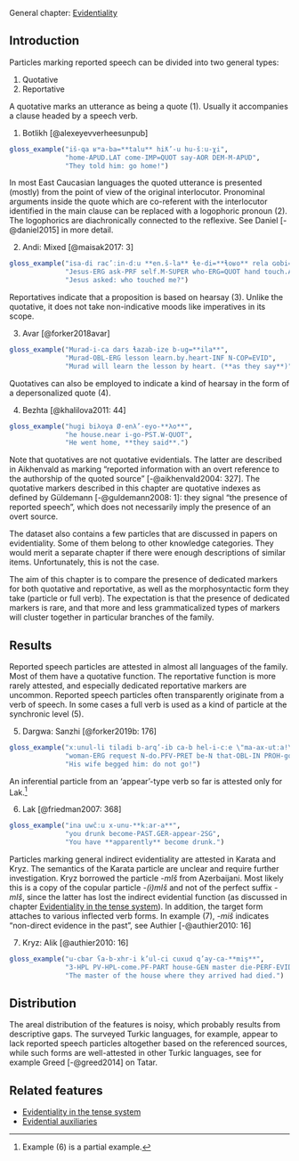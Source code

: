 General chapter: [Evidentiality](evidentiality.html)

## Introduction

Particles marking reported speech can be divided into two general types: 

1. Quotative
2. Reportative

A quotative marks an utterance as being a quote (@one). Usually it accompanies a clause headed by a speech verb. 

(@one) Botlikh [@alexeyevverheesunpub]
```r
gloss_example("iš-qa ʁʷa-ba=**talu** hiƛ’-u hu-šːu-χi",
              "home-APUD.LAT come-IMP=QUOT say-AOR DEM-M-APUD",
              "They told him: go home!")
```

In most East Caucasian languages the quoted utterance is presented (mostly) from the point of view of the original interlocutor. Pronominal arguments inside the quote which are co-referent with the interlocutor identified in the main clause can be replaced with a logophoric pronoun (@two). The logophorics are diachronically connected to the reflexive. See Daniel [-@daniel2015] in more detail.

(@two) Andi: Mixed [@maisak2017: 3]
```r
gloss_example("isa-di rac’ːin-dːu **en.š-la** ɬe-di=**ɬoʁo** rela ɢobi=**dːu**",
              "Jesus-ERG ask-PRF self.M-SUPER who-ERG=QUOT hand touch.AOR=QUOT",
              "Jesus asked: who touched me?")
```

Reportatives indicate that a proposition is based on hearsay (@three). Unlike the quotative, it does not take non-indicative moods like imperatives in its scope.

(@three) Avar	[@forker2018avar]
```r
gloss_example("Murad-i-ca dars ɬazab-ize b-ug=**ila**",
              "Murad-OBL-ERG lesson learn.by.heart-INF N-COP=EVID",
              "Murad will learn the lesson by heart. (**as they say**)")
```

Quotatives can also be employed to indicate a kind of hearsay in the form of a depersonalized quote (@four).

(@four) Bezhta [@khalilova2011: 44]
```r
gloss_example("hugi biλoγa Ø-enλ’-eyo-**λo**",
              "he house.near i-go-PST.W-QUOT",
              "He went home, **they said**.")
```

Note that quotatives are not quotative evidentials. The latter are described in Aikhenvald as marking “reported information with an overt reference to the authorship of the quoted source”  [-@aikhenvald2004: 327]. The quotative markers described in this chapter are quotative indexes as defined by Güldemann [-@guldemann2008: 1]: they signal “the presence of reported speech”, which does not necessarily imply the presence of an overt source.

The dataset also contains a few particles that are discussed in papers on evidentiality. Some of them belong to other knowledge categories. They would merit a separate chapter if there were enough descriptions of similar items. Unfortunately, this is not the case.

The aim of this chapter is to compare the presence of dedicated markers for both quotative and reportative, as well as the morphosyntactic form they take (particle or full verb). The expectation is that the presence of dedicated markers is rare, and that more and less grammaticalized types of markers will cluster together in particular branches of the family.

## Results

Reported speech particles are attested in almost all languages of the family. Most of them have a quotative function. The reportative function is more rarely attested, and especially dedicated reportative markers are uncommon. Reported speech particles often transparently originate from a verb of speech. In some cases a full verb is used as a kind of particle at the synchronic level (@five).

(@five) Dargwa: Sanzhi [@forker2019b: 176]
```r
gloss_example("xːunul-li tiladi b-arq’-ib ca-b hel-i-cːe \"ma-ax-utːa!\" **r-ik’-ul**",
              "woman-ERG request N-do.PFV-PRET be-N that-OBL-IN PROH-go-PROH.SG F-say.IPFV-ICVB",
              "His wife begged him: do not go!")
```

An inferential particle from an ‘appear’-type verb so far is attested only for Lak.[^1]

[^1]: Example (@six) is a partial example.

(@six) Lak [@friedman2007: 368]
```r
gloss_example("ina uwčːu x-unu-**kːar-a**",
              "you drunk become-PAST.GER-appear-2SG",
              "You have **apparently** become drunk.")
```

Particles marking general indirect evidentiality are attested in Karata and Kryz. The semantics of the Karata particle are unclear and require further investigation. Kryz borrowed the particle <i>-mIš</i> from Azerbaijani. Most likely this is a copy of the copular particle <i>-(i)mIš</i> and not of the perfect suffix <i>-mIš</i>, since the latter has lost the indirect evidential function (as discussed in chapter [Evidentiality in the tense system](evidentiality_tense.html)). In addition, the target form attaches to various inflected verb forms. In example (@seven), <i>-miš</i> indicates “non-direct evidence in the past”, see Authier [-@authier2010: 16]

(@seven) Kryz: Alik [@authier2010: 16]
```r
gloss_example("u-cbar ʕa-b-xhr-i k’ul-ci cuxud q’ay-ca-**miş**",
              "3-HPL PV-HPL-come.PF-PART house-GEN master die-PERF-EVID",
              "The master of the house where they arrived had died.")
```

## Distribution

The areal distribution of the features is noisy, which probably results from descriptive gaps. The surveyed Turkic languages, for example, appear to lack reported speech particles altogether based on the referenced sources, while such forms are well-attested in other Turkic languages, see for example Greed [-@greed2014] on Tatar.

## Related features

- [Evidentiality in the tense system](evidentiality_tense.html)
- [Evidential auxiliaries]()
